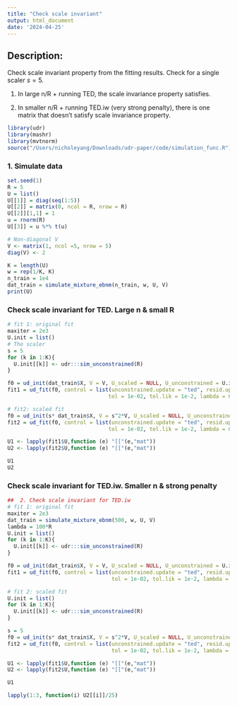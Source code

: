 ```yaml
---
title: "Check scale invariant"
output: html_document
date: '2024-04-25'
---
```


## Description: 

Check scale invariant property from the fitting results. Check for a single scaler $s=5$. 

1. In large n/R + running TED, the scale invariance property satisfies.

2. In smaller n/R + running TED.iw (very strong penalty), there is one matrix that doesn't satisfy scale invariance property. 


```r
library(udr)
library(mashr)
library(mvtnorm)
source("/Users/nicholeyang/Downloads/udr-paper/code/simulation_func.R")
```

### 1. Simulate data 

```r
set.seed(1)
R = 5
U = list()
U[[1]] = diag(seq(1:5))
U[[2]] = matrix(0, ncol = R, nrow = R)
U[[2]][1,1] = 1
u = rnorm(R)
U[[3]] = u %*% t(u)

# Non-diagonal V
V <- matrix(1, ncol =5, nrow = 5)
diag(V) <- 2

K = length(U)
w = rep(1/K, K)
n_train = 1e4
dat_train = simulate_mixture_ebnm(n_train, w, U, V)
print(U)
```


### Check scale invariant for TED. Large n & small R
```r
# fit 1: original fit
maxiter = 2e3
U.init = list()
# The scaler 
s = 5 
for (k in 1:K){
  U.init[[k]] <- udr:::sim_unconstrained(R)
}

f0 = ud_init(dat_train$X, V = V, U_scaled = NULL, U_unconstrained = U.init, n_rank1 = 0)
fit1 = ud_fit(f0, control = list(unconstrained.update = "ted", resid.update = 'none',
                                tol = 1e-02, tol.lik = 1e-2, lambda = 0, maxiter = maxiter), verbose=FALSE)

# fit2: scaled fit
f0 = ud_init(s* dat_train$X, V = s^2*V, U_scaled = NULL, U_unconstrained = U.init, n_rank1 = 0)
fit2 = ud_fit(f0, control = list(unconstrained.update = "ted", resid.update = 'none',
                                tol = 1e-02, tol.lik = 1e-2, lambda = 0, maxiter = maxiter), verbose=FALSE)

U1 <- lapply(fit1$U,function (e) "[["(e,"mat"))
U2 <- lapply(fit2$U,function (e) "[["(e,"mat"))
```

```r
U1
U2
```


### Check scale invariant for TED.iw. Smaller n & strong penalty
```r
##  2. Check scale invariant for TED.iw
# fit 1: original fit
maxiter = 2e3
dat_train = simulate_mixture_ebnm(500, w, U, V)
lambda = 100*R
U.init = list()
for (k in 1:K){
  U.init[[k]] <- udr:::sim_unconstrained(R)
}

f0 = ud_init(dat_train$X, V = V, U_scaled = NULL, U_unconstrained = U.init, n_rank1 = 0)
fit1 = ud_fit(f0, control = list(unconstrained.update = "ted", resid.update = 'none',
                                 tol = 1e-02, tol.lik = 1e-2, lambda = lambda, maxiter = maxiter, penalty = "iw"), verbose=FALSE)

# fit 2: scaled fit
U.init = list()
for (k in 1:K){
  U.init[[k]] <- udr:::sim_unconstrained(R)
}

s = 5
f0 = ud_init(s* dat_train$X, V = s^2*V, U_scaled = NULL, U_unconstrained = U.init, n_rank1 = 0)
fit2 = ud_fit(f0, control = list(unconstrained.update = "ted", resid.update = 'none',
                                 tol = 1e-02, tol.lik = 1e-2, lambda = lambda, maxiter = maxiter, penalty = "iw"), verbose=FALSE)

U1 <- lapply(fit1$U,function (e) "[["(e,"mat"))
U2 <- lapply(fit2$U,function (e) "[["(e,"mat"))
```

```r
U1
```

```r
lapply(1:3, function(i) U2[[i]]/25)
```

